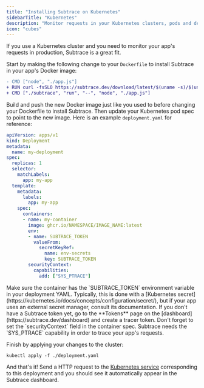 ```yaml
---
title: "Installing Subtrace on Kubernetes"
sidebarTitle: "Kubernetes"
description: "Monitor requests in your Kubernetes clusters, pods and deployments with Subtrace."
icon: "cubes"
---
```


If you use a Kubernetes cluster and you need to monitor your app's requests in
production, Subtrace is a great fit.

Start by making the following change to your `Dockerfile` to install Subtrace
in your app's Docker image:

```diff
- CMD ["node", "./app.js"]
+ RUN curl -fsSLO https://subtrace.dev/download/latest/$(uname -s)/$(uname -m)/subtrace && chmod +x ./subtrace
+ CMD ["./subtrace", "run", "--", "node", "./app.js"]
```

Build and push the new Docker image just like you used to before changing your
Dockerfile to install Subtrace. Then update your Kubernetes pod spec to point
to the new image. Here is an example `deployment.yaml` for reference:

```yaml
apiVersion: apps/v1
kind: Deployment
metadata:
  name: my-deployment
spec:
  replicas: 1
  selector:
    matchLabels:
      app: my-app
  template:
    metadata:
      labels:
        app: my-app
    spec:
      containers:
      - name: my-container
        image: ghcr.io/NAMESPACE/IMAGE_NAME:latest
        env:
        - name: SUBTRACE_TOKEN
          valueFrom:
            secretKeyRef:
              name: env-secrets
              key: SUBTRACE_TOKEN
        securityContext:
          capabilities:
            add: ["SYS_PTRACE"]
```

<Tip>
Make sure the container has the `SUBTRACE_TOKEN` environment variable in your
deployment YAML. Typically, this is done with a [Kubernetes secret](https://kubernetes.io/docs/concepts/configuration/secret/), but if your
app uses an external secret manager, consult its documentation. If you don't
have a Subtrace token yet, go to the **Tokens** page on the
[dashboard](https://subtrace.dev/dashboard) and create a tracer token.
</Tip>

<Tip>
Don't forget to set the `securityContext` field in the container spec. Subtrace
needs the `SYS_PTRACE` capability in order to trace your app's requests.
</Tip>

Finish by applying your changes to the cluster:

```
kubectl apply -f ./deployment.yaml
```

And that's it! Send a HTTP request to the [Kubernetes service](https://kubernetes.io/docs/concepts/services-networking/service/)
corresponding to this deployment and you should see it automatically appear in
the Subtrace dashboard.
